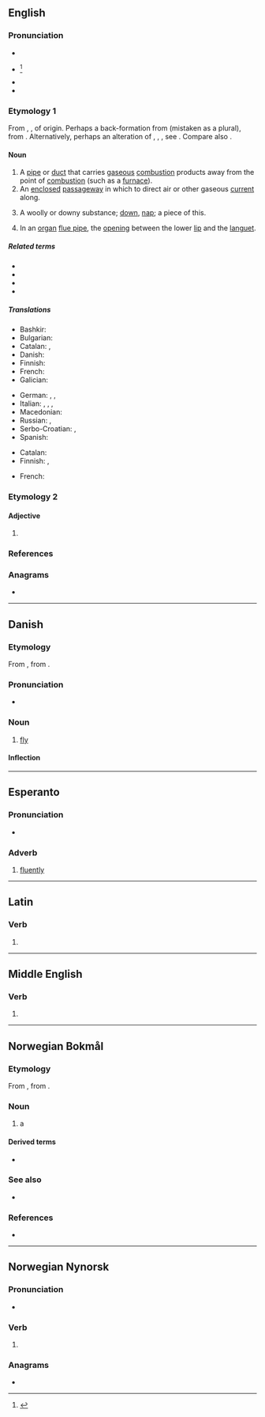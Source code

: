 ==English==

===Pronunciation===
* {{IPA|en|/fluː/}}
* {{a|obsolete}} {{IPA|en|/fljuː/}}<ref>{{R:Critical Pronouncing Dictionary|entry=Flue|page=264|gpage=1}}</ref>
* {{rhymes|en|uː}}
* {{homophones|en|flew|flu}}

===Etymology 1===
From {{inh|en|enm|flue}}, {{m|enm|flewe|t=mouthpiece of a hunting horn}}, of {{unk|en|title=uncertain}} origin. Perhaps a back-formation from {{der|en|enm|*flews}} (mistaken as a plural), from {{der|en|ang|flēwsa|t=a flow, flowing, flux}}. Alternatively, perhaps an alteration of {{der|en|enm|floute}}, {{m|enm|fleute}}, {{m|enm|flote|t=a pipe}}, see {{cog|en|flute}}. Compare also {{cog|dum|vloegh|t=groove, channel, flute of a fluted column}}.

====Noun====
{{en-noun}}

# A [[pipe]] or [[duct]] that carries [[gaseous]] [[combustion]] products away from the point of [[combustion]] (such as a [[furnace]]).
# An [[enclosed]] [[passageway]] in which to direct air or other gaseous [[current]] along.
# {{lb|en|obsolete|countable|and|uncountable}} A woolly or downy substance; [[down]], [[nap]]; a piece of this.
# In an [[organ]] [[flue pipe]], the [[opening]] between the lower [[lip]] and the [[languet]].

=====Related terms=====
* {{l|en|flue gas}}
* {{l|en|flue pipe}}
* {{l|en|open flue}}
* {{l|en|balanced flue}}

=====Translations=====
{{trans-top|pipe that carries gaseous combustion products away from their origin}}
* Bashkir: {{t|ba|мөрйә|sc=Cyrl}}
* Bulgarian: {{t|bg|димоотвод|m}}
* Catalan: {{t+|ca|canó|m}}, {{t+|ca|fumeral|m}}
* Danish: {{t|da|røgrør|n}}
* Finnish: {{t+|fi|savukanava}}
* French: {{t+|fr|conduit|m}}
* Galician: {{t+|gl|tiro|m}}
{{trans-mid}}
* German: {{t+|de|Abzug|m}}, {{t|de|Dunstabzug|m}}, {{t+|de|Rauchabzug|m}}
* Italian: {{t|it|canna fumaria|f}}, {{t|it|tubo di scarico}}, {{t+|it|condotta|f}}, {{t+|it|scarico|m}}
* Macedonian: {{t|mk|вула|f}}
* Russian: {{t+|ru|дымохо́д|m}}, {{t|ru|жарова́я труба́|f}}
* Serbo-Croatian: {{t|sh|сулундар|m|tr=sulundar}}, {{t|sh|сулунар|m|tr=sulunar}}
* Spanish: {{t+|es|tubo|m}}
{{trans-bottom}}

{{trans-top|enclosed passageway for a gas}}
* Catalan: {{t+|ca|canó|m}}
* Finnish: {{t+|fi|kanava}}, {{t+|fi|putki}}
{{trans-mid}}
* French: {{t+|fr|conduit|m}}
{{trans-bottom}}

{{trans-top|opening between the lower lip and the languet}}
{{trans-mid}}
{{trans-bottom}}

===Etymology 2===

====Adjective====
{{en-adj}}

# {{lb|en|UK|dialect}} {{alt form|en|flew||shallow, flat}}

===References===
<references/>

===Anagrams===
* {{anagrams|en|a=eflu|fuel|fule}}

----

==Danish==

===Etymology===
From {{der|da|gmq-oda|flughæ}}, from {{der|da|non|fluga}}.

===Pronunciation===
* {{IPA|da|/fluːə/|[ˈfluːə]|[ˈfluːu]}}

===Noun===
{{da-noun|n|r}}

# [[fly]]

====Inflection====
{{da-noun-infl|n|r}}

----

==Esperanto==

===Pronunciation===
* {{audio|eo|LL-Q143 (epo)-Robin van der Vliet-flue.wav|Audio}}

===Adverb===
{{eo-head}}

# [[fluently]]

----

==Latin==

===Verb===
{{la-verb-form|flue}}

# {{inflection of|la|fluō||2|s|pres|actv|impr}}

----

==Middle English==

===Verb===
{{head|enm|verb}}

# {{alt form|enm|flowen}}

----

==Norwegian Bokmål==
{{wp|lang=nb|fluer}}

===Etymology===
From {{inh|nb|non|fluga|g=f}}, from {{inh|nb|gem-pro|*flugǭ}}.

===Noun===
{{nb-noun-c}}

# {{lb|nb|insect}} a {{l|en|fly}}
#: {{ux|nb|inline=1|'''flue''' på veggen|'''fly''' on the wall}}

====Derived terms====
* {{l|nb|fluefiske}}

===See also===
* {{l-nn|fluge}}

===References===
* {{R:BD}}

{{c|nb|Insects}}

----

==Norwegian Nynorsk==

===Pronunciation===
* {{IPA|nn|/²flʉː.ə/}} {{nn-pronu-note}}

===Verb===
{{nn-verb-1}}

# {{alt form|nn|flu}}

===Anagrams===
* {{anagrams|nn|a=eflu|fule}}
